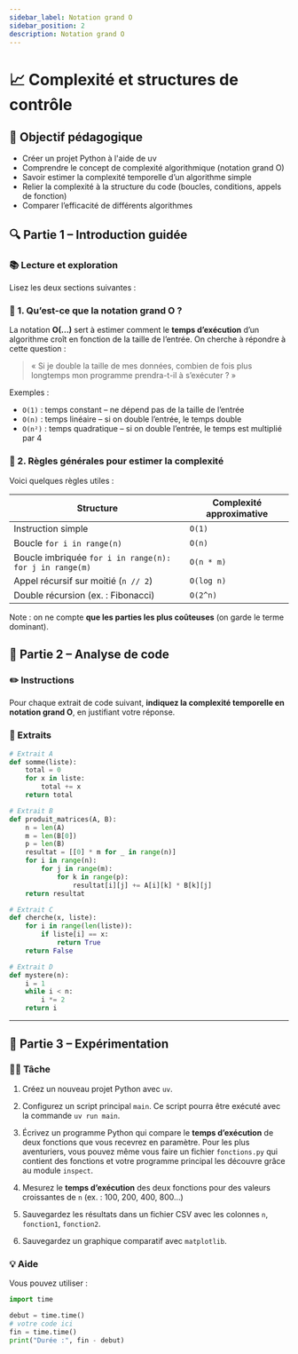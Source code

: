 ```yaml
---
sidebar_label: Notation grand O
sidebar_position: 2
description: Notation grand O
---
```



# 📈 Complexité et structures de contrôle

## 🎯 Objectif pédagogique

* Créer un projet Python à l'aide de uv
* Comprendre le concept de complexité algorithmique (notation grand O)
* Savoir estimer la complexité temporelle d’un algorithme simple
* Relier la complexité à la structure du code (boucles, conditions, appels de fonction)
* Comparer l’efficacité de différents algorithmes

## 🔍 Partie 1 – Introduction guidée

### 📚 Lecture et exploration

Lisez les deux sections suivantes :

### 🧠 1. Qu’est-ce que la notation grand O ?

La notation **O(...)** sert à estimer comment le **temps d’exécution** d’un
algorithme croît en fonction de la taille de l’entrée. On cherche à répondre à
cette question :

> « Si je double la taille de mes données, combien de fois plus longtemps mon programme prendra-t-il à s’exécuter ? »

Exemples :

* `O(1)` : temps constant – ne dépend pas de la taille de l’entrée
* `O(n)` : temps linéaire – si on double l’entrée, le temps double
* `O(n²)` : temps quadratique – si on double l’entrée, le temps est multiplié par 4

### 🧠 2. Règles générales pour estimer la complexité

Voici quelques règles utiles :

| Structure                                     | Complexité approximative |
| --------------------------------------------- | ------------------------ |
| Instruction simple                            | `O(1)`                   |
| Boucle `for i in range(n)`                    | `O(n)`                   |
| Boucle imbriquée `for i in range(n): for j in range(m)` | `O(n * m)`               |
| Appel récursif sur moitié (`n // 2`)          | `O(log n)`               |
| Double récursion (ex. : Fibonacci)            | `O(2^n)`                 |

Note : on ne compte **que les parties les plus coûteuses** (on garde le terme
dominant).

## 🔨 Partie 2 – Analyse de code

### ✏️ Instructions

Pour chaque extrait de code suivant, **indiquez la complexité temporelle en
notation grand O**, en justifiant votre réponse.

### 📄 Extraits

```python
# Extrait A
def somme(liste):
    total = 0
    for x in liste:
        total += x
    return total
```

```python
# Extrait B
def produit_matrices(A, B):
    n = len(A)
    m = len(B[0])
    p = len(B)
    resultat = [[0] * m for _ in range(n)]
    for i in range(n):
        for j in range(m):
            for k in range(p):
                resultat[i][j] += A[i][k] * B[k][j]
    return resultat
```

```python
# Extrait C
def cherche(x, liste):
    for i in range(len(liste)):
        if liste[i] == x:
            return True
    return False
```

```python
# Extrait D
def mystere(n):
    i = 1
    while i < n:
        i *= 2
    return i
```

---

## 🧪 Partie 3 – Expérimentation

### 🧑‍💻 Tâche

1. Créez un nouveau projet Python avec `uv`.

2. Configurez un script principal `main`. Ce script pourra être exécuté avec la commande `uv run main`.

3. Écrivez un programme Python qui compare le **temps d’exécution** de deux fonctions que vous recevrez en paramètre.
   Pour les plus aventuriers, vous pouvez même vous faire un fichier `fonctions.py` qui contient des fonctions et votre
   programme principal les découvre grâce au module `inspect`.

4. Mesurez le **temps d’exécution** des deux fonctions pour des valeurs croissantes de `n` (ex. : 100, 200, 400, 800…)

5. Sauvegardez les résultats dans un fichier CSV avec les colonnes `n`, `fonction1`, `fonction2`.

5. Sauvegardez un graphique comparatif avec `matplotlib`.

### 💡 Aide

Vous pouvez utiliser :

```python
import time

debut = time.time()
# votre code ici
fin = time.time()
print("Durée :", fin - debut)
```
